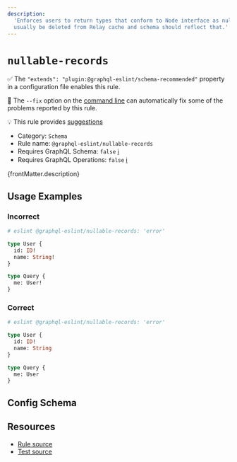 ```yaml
---
description:
  'Enforces users to return types that conform to Node interface as nullable. These types can
  usually be deleted from Relay cache and schema should reflect that.'
---
```


# `nullable-records`

✅ The `"extends": "plugin:@graphql-eslint/schema-recommended"` property in a configuration file
enables this rule.

🔧 The `--fix` option on the
[command line](https://eslint.org/docs/user-guide/command-line-interface#--fix) can automatically
fix some of the problems reported by this rule.

💡 This rule provides
[suggestions](https://eslint.org/docs/developer-guide/working-with-rules#providing-suggestions)

- Category: `Schema`
- Rule name: `@graphql-eslint/nullable-records`
- Requires GraphQL Schema: `false`
  [ℹ️](/docs/getting-started#extended-linting-rules-with-graphql-schema)
- Requires GraphQL Operations: `false`
  [ℹ️](/docs/getting-started#extended-linting-rules-with-siblings-operations)

{frontMatter.description}

## Usage Examples

### Incorrect

```graphql
# eslint @graphql-eslint/nullable-records: 'error'

type User {
  id: ID!
  name: String!
}

type Query {
  me: User!
}
```

### Correct

```graphql
# eslint @graphql-eslint/nullable-records: 'error'

type User {
  id: ID!
  name: String
}

type Query {
  me: User
}
```

## Config Schema

###

## Resources

- [Rule source](https://github.com/B2o5T/graphql-eslint/tree/master/packages/plugin/src/rules/nullable-records.ts)
- [Test source](https://github.com/B2o5T/graphql-eslint/tree/master/packages/plugin/__tests__/nullable-records.spec.ts)
